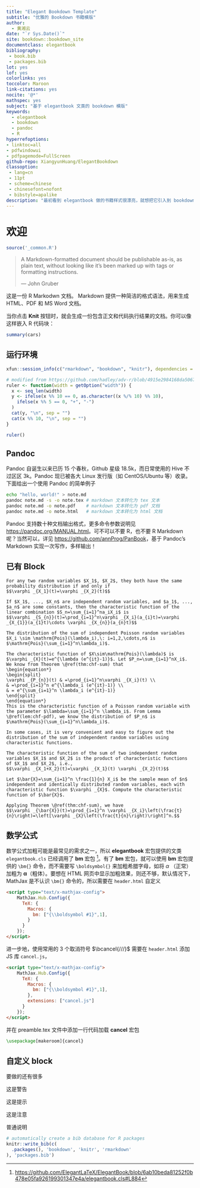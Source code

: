 ```yaml
--- 
title: "Elegant Bookdown Template"
subtitle: "优雅的 Bookdown 书籍模版"
author: 
  - 黄湘云
date: "`r Sys.Date()`"
site: bookdown::bookdown_site
documentclass: elegantbook
bibliography: 
 - book.bib
 - packages.bib
lot: yes
lof: yes
colorlinks: yes
toccolor: Maroon
link-citations: yes
nocite: '@*'
mathspec: yes
subject: "基于 elegantbook 文类的 bookdown 模版"
keywords:
  - elegantbook
  - bookdown
  - pandoc
  - R
hyperrefoptions:
- linktoc=all
- pdfwindowui
- pdfpagemode=FullScreen
github-repo: XiangyunHuang/ElegantBookdown
classoption: 
 - lang=cn
 - 11pt
 - scheme=chinese
 - chinesefont=nofont
 - bibstyle=apalike
description: "最初看到 elegantbook 做的书籍样式很漂亮，就想把它引入到 bookdown 中，遂定制了此模版。在此基础上，做了迁移和扩展的工作，融合了 LaTeX (精美)、Pandoc (简洁) 和 R (强大) 的特性。This is a bookdown template based on ElegantBook. The output format for this template is bookdown::gitbook and bookdown::pdf_book."
---
```


\mainmatter

# 欢迎 {#welcome}

```r
source('_common.R')
```

> A Markdown-formatted document should be publishable as-is, as plain text, without looking like it’s been marked up with tags or formatting instructions.  
> 
> --- John Gruber

这是一份 R Markodwn 文档。 Markdown 提供一种简洁的格式语法，用来生成 HTML、PDF 和 MS Word 文档。

当你点击 **Knit** 按钮时，就会生成一份包含正文和代码执行结果的文档。你可以像这样嵌入 R 代码块：

```r
summary(cars)
```

## 运行环境 {#session-info}

```r
xfun::session_info(c("rmarkdown", "bookdown", "knitr"), dependencies = FALSE)
```



```r
# modified from https://github.com/hadley/adv-r/blob/4915e2984168da50671491db238d351e5590c07b/Introduction.Rmd#L264
ruler <- function(width = getOption("width")) {
  x <- seq_len(width)
  y <- ifelse(x %% 10 == 0, as.character((x %/% 10) %% 10),
    ifelse(x %% 5 == 0, "+", "-")
  )
  cat(y, "\n", sep = "")
  cat(x %% 10, "\n", sep = "")
}
```
```r
ruler()
```

## Pandoc 

Pandoc 自诞生以来已历 15 个春秋，Github 星级 18.5k，而日常使用的 Hive 不过区区 3k。Pandoc 现已被各大 Linux 发行版（如 CentOS/Ubuntu 等）收录。下面给出一个使用 Pandoc 的简单例子

```bash
echo "hello, world!" > note.md
pandoc note.md -s -o note.tex # markdown 文本转化为 tex 文本
pandoc note.md -o note.pdf    # markdown 文本转化为 pdf 文档
pandoc note.md -o note.html   # markdown 文本转化为 html 文档
```

Pandoc 支持数十种文档输出格式，更多命令参数说明见 <https://pandoc.org/MANUAL.html>。可不可以不要 R，也不要 R Markdown 呢？当然可以，详见 <https://github.com/annProg/PanBook>，基于 Pandoc's Markdown 实现一次写作，多样输出！

## 已有 Block {#theorem-block}

```lemma
For any two random variables $X_1$, $X_2$, they both have the same probability distribution if and only if
$$\varphi _{X_1}(t)=\varphi _{X_2}(t)$$
```

```theorem
If $X_1$, ..., $X_n$ are independent random variables, and $a_1$, ..., $a_n$ are some constants, then the characteristic function of the linear combination $S_n=\sum_{i=1}^na_iX_i$ is
$$\varphi _{S_{n}}(t)=\prod_{i=1}^n\varphi _{X_i}(a_{i}t)=\varphi _{X_{1}}(a_{1}t)\cdots \varphi _{X_{n}}(a_{n}t)$$
```

```proposition
The distribution of the sum of independent Poisson random variables $X_i \sim \mathrm{Pois}(\lambda_i),\: i=1,2,\cdots,n$ is $\mathrm{Pois}(\sum_{i=1}^n\lambda_i)$.
```


```proof
The characteristic function of $X\sim\mathrm{Pois}(\lambda)$ is $\varphi _{X}(t)=e^{\lambda (e^{it}-1)}$. Let $P_n=\sum_{i=1}^nX_i$. We know from Theorem \@ref(thm:chf-sum) that
\begin{equation*}
\begin{split}
\varphi _{P_{n}}(t) & =\prod_{i=1}^n\varphi _{X_i}(t) \\
& =\prod_{i=1}^n e^{\lambda_i (e^{it}-1)} \\
& = e^{\sum_{i=1}^n \lambda_i (e^{it}-1)}
\end{split}
\end{equation*}
This is the characteristic function of a Poisson random variable with the parameter $\lambda=\sum_{i=1}^n \lambda_i$. From Lemma \@ref(lem:chf-pdf), we know the distribution of $P_n$ is $\mathrm{Pois}(\sum_{i=1}^n\lambda_i)$.
```

```remark
In some cases, it is very convenient and easy to figure out the distribution of the sum of independent random variables using characteristic functions.
```


```corollary
The characteristic function of the sum of two independent random variables $X_1$ and $X_2$ is the product of characteristic functions of $X_1$ and $X_2$, i.e.,
$$\varphi _{X_1+X_2}(t)=\varphi _{X_1}(t) \varphi _{X_2}(t)$$
```

```exercise
Let $\bar{X}=\sum_{i=1}^n \frac{1}{n} X_i$ be the sample mean of $n$ independent and identically distributed random variables, each with characteristic function $\varphi _{X}$. Compute the characteristic function of $\bar{X}$. 
```

```solution
Applying Theorem \@ref(thm:chf-sum), we have
$$\varphi _{\bar{X}}(t)=\prod_{i=1}^n \varphi _{X_i}\left(\frac{t}{n}\right)=\left[\varphi _{X}\left(\frac{t}{n}\right)\right]^n.$$
```


## 数学公式 {#math-formular}

[^load-bm]: <https://github.com/ElegantLaTeX/ElegantBook/blob/6ab10beda81252f0b478e05fa926199301347e4a/elegantbook.cls#L884>

数学公式加粗可能是最常见的需求之一，所以 **elegantbook** 宏包提供的文类 `elegantbook.cls` 已经调用了 **bm** 宏包 [^load-bm]。有了 **bm** 宏包，就可以使用 **bm** 宏包提供的 `\bm{}` 命令，而不需要写 `\boldsymbol{}` 来加粗希腊字母，如将  $\alpha$ （正常）加粗为 $\bm{\alpha}$（粗体）。要想在 HTML 网页中显示加粗效果，则还不够，默认情况下， MathJax 是不认识 `\bm{}` 命令的，所以需要在 `header.html` 自定义

```html
<script type="text/x-mathjax-config">
    MathJax.Hub.Config({
      TeX: {
        Macros: {
          bm: ["{\\boldsymbol #1}",1],
        }
      }
    });
</script>
```

进一步地，使用常用的 3 个取消符号 $\bcancel{///}$ 需要在 `header.html` 添加 JS 库 `cancel.js`，

```html
<script type="text/x-mathjax-config">
    MathJax.Hub.Config({
      TeX: {
        Macros: {
          bm: ["{\\boldsymbol #1}",1],
        },
        extensions: ["cancel.js"]
      }
    });
</script>
```

并在 preamble.tex 文件中添加一行代码加载 **cancel** 宏包

```latex
\usepackage[makeroom]{cancel}
```

## 自定义 block {#custom-block}

[要做的还有很多]{.todo}

::: rmdwarn
这是警告
:::

::: rmdtip
这是提示
:::

:::: rmdnote
这是注意
::::

::: sidebar
普通说明
:::

```r
# automatically create a bib database for R packages
knitr::write_bib(c(
  .packages(), 'bookdown', 'knitr', 'rmarkdown'
), 'packages.bib')
```

